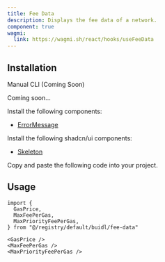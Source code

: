 ```yaml
---
title: Fee Data
description: Displays the fee data of a network.
component: true
wagmi:
  link: https://wagmi.sh/react/hooks/useFeeData
---
```


<ComponentPreview
  name="fee-data-demo"
  className="[&_.preview>[data-orientation=vertical]]:sm:max-w-[70%]"
/>

## Installation

<Tabs defaultValue="manual">

<TabsList>
  <TabsTrigger value="manual">Manual</TabsTrigger>
  <TabsTrigger disabled={true} value="cli">
    CLI (Coming Soon)
  </TabsTrigger>
</TabsList>

<TabsContent value="cli">

<Steps>

<Step>Coming soon...</Step>

</Steps>

</TabsContent>

<TabsContent value="manual">

<Steps>

<Step>Install the following components:</Step>

- [ErrorMessage](/docs/components/error-message)

<Step>Install the following shadcn/ui components:</Step>

- [Skeleton](https://ui.shadcn.com/docs/components/skeleton)

<Step>Copy and paste the following code into your project.</Step>

<ComponentSource name="fee-data" />

</Steps>

</TabsContent>

</Tabs>

## Usage

```tsx
import {
  GasPrice,
  MaxFeePerGas,
  MaxPriorityFeePerGas,
} from "@/registry/default/buidl/fee-data"
```

```tsx
<GasPrice />
<MaxFeePerGas />
<MaxPriorityFeePerGas />
```
